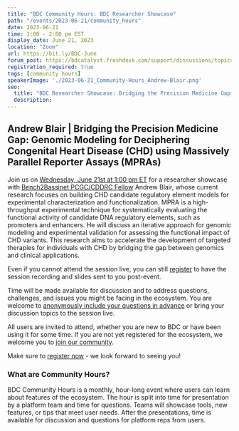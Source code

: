 ```yaml
---
title: "BDC Community Hours: BDC Researcher Showcase"
path: "/events/2023-06-21/community_hours"
date: 2023-06-21
time: 1:00 - 2:00 pm EST
display_date: June 21, 2023
location: "Zoom"
url: https://bit.ly/BDC-June
forum_post: https://bdcatalyst.freshdesk.com/support/discussions/topics/60000407484
registration_required: true
tags: [community hours]
speakerImage: './2023-06-21_Community-Hours_Andrew-Blair.png'
seo:
  title: "BDC Researcher Showcase: Bridging the Precision Medicine Gap: Genomic Modeling for Deciphering Congenital Heart Disease (CHD) using Massively Parallel Reporter Assays (MPRAs)"
  description:
---
```

## Andrew Blair | Bridging the Precision Medicine Gap: Genomic Modeling for Deciphering Congenital Heart Disease (CHD) using Massively Parallel Reporter Assays (MPRAs)
Join us on [Wednesday, June 21st at 1:00 pm ET](https://bit.ly/BDC-June) for a researcher showcase with [Bench2Bassinet PCGC/CDDRC Fellow](https://benchtobassinet.com/?page_id=2600) Andrew Blair, whose current research focuses on building CHD candidate regulatory element models for experimental characterization and functionalization. MPRA is a high-throughput experimental technique for systematically evaluating the functional activity of candidate DNA regulatory elements, such as promoters and enhancers. He will discuss an iterative approach for genomic modeling and experimental validation for assessing the functional impact of CHD variants. This research aims to accelerate the development of targeted therapies for individuals with CHD by bridging the gap between genomics and clinical applications.

Even if you cannot attend the session live, you can still [register](http://bit.ly/BDC-June) to have the session recording and slides sent to you post-event.

Time will be made available for discussion and to address questions, challenges, and issues you might be facing in the ecosystem. You are welcome to [anonymously include your questions in advance](https://forms.gle/iPifJTM5q2eeKa7UA) or bring your discussion topics to the session live.

All users are invited to attend, whether you are new to BDC or have been using it for some time. If you are not yet registered for the ecosystem, we welcome you to [join our community](https://biodatacatalyst.nhlbi.nih.gov/contact/ecosystem/).

Make sure to [register now](http://bit.ly/BDC-June) - we look forward to seeing you!

### What are Community Hours?

BDC Community Hours is a monthly, hour-long event where users can learn about features of the ecosystem. The hour is split into time for presentation by a platform team and time for questions. Teams will showcase tools, new features, or tips that meet user needs. After the presentations, time is available for discussion and questions for platform reps from users.
